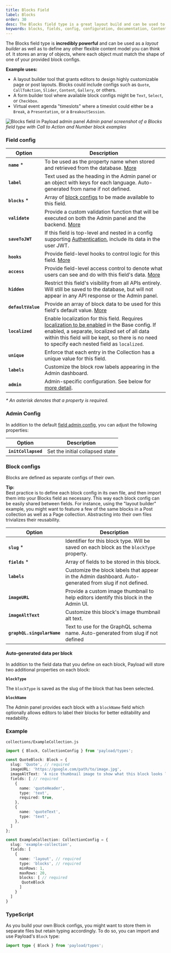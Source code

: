 ```yaml
---
title: Blocks Field
label: Blocks
order: 30
desc: The Blocks field type is a great layout build and can be used to construct any flexible content model. Learn how to use Block fields, see examples and options.
keywords: blocks, fields, config, configuration, documentation, Content Management System, cms, headless, javascript, node, react, express
---
```


<Banner >
  The Blocks field type is <strong>incredibly powerful</strong> and can be used as a <em>layout builder</em> as well as to define any other flexible content model you can think of. It stores an array of objects, where each object must match the shape of one of your provided block configs.
</Banner>

**Example uses:**

- A layout builder tool that grants editors to design highly customizable page or post layouts. Blocks could include configs such as `Quote`, `CallToAction`, `Slider`, `Content`, `Gallery`, or others.
- A form builder tool where available block configs might be `Text`, `Select`, or `Checkbox`.
- Virtual event agenda "timeslots" where a timeslot could either be a `Break`, a `Presentation`, or a `BreakoutSession`.

![Blocks field in Payload admin panel](https://payloadcms.com/images/docs/fields/blocks.jpg)
*Admin panel screenshot of a Blocks field type with Call to Action and Number block examples*


### Field config

| Option                  | Description                                                                                                                                                                                                                                                                        |
|-------------------------|------------------------------------------------------------------------------------------------------------------------------------------------------------------------------------------------------------------------------------------------------------------------------------|
| **`name`** *            | To be used as the property name when stored and retrieved from the database. [More](/docs/fields/overview#field-names)                                                                                                                                                             |
| **`label`**             | Text used as the heading in the Admin panel or an object with keys for each language. Auto-generated from name if not defined.                                                                                                                                                                                                                                              |
| **`blocks`** *          | Array of [block configs](/docs/fields/blocks#block-configs) to be made available to this field.                                                                                                                                                                                    |
| **`validate`**          | Provide a custom validation function that will be executed on both the Admin panel and the backend. [More](/docs/fields/overview#validation)                                                                                                                                       |
| **`saveToJWT`**         | If this field is top-level and nested in a config supporting [Authentication](/docs/authentication/config), include its data in the user JWT.                                                                                                                                      |
| **`hooks`**             | Provide field-level hooks to control logic for this field. [More](/docs/fields/overview#field-level-hooks)                                                                                                                                                                         |
| **`access`**            | Provide field-level access control to denote what users can see and do with this field's data. [More](/docs/fields/overview#field-level-access-control)                                                                                                                            |
| **`hidden`**            | Restrict this field's visibility from all APIs entirely. Will still be saved to the database, but will not appear in any API response or the Admin panel.                                                                                                                          |
| **`defaultValue`**      | Provide an array of block data to be used for this field's default value. [More](/docs/fields/overview#default-values)                                                                                                                                                             |
| **`localized`**         | Enable localization for this field. Requires [localization to be enabled](/docs/configuration/localization) in the Base config. If enabled, a separate, localized set of all data within this field will be kept, so there is no need to specify each nested field as `localized`. || **`required`**       | Require this field to have a value. |
| **`unique`**            | Enforce that each entry in the Collection has a unique value for this field.                                                                                                                                                                                                       |
| **`labels`**            | Customize the block row labels appearing in the Admin dashboard.                                                                                                                                                                                                                   |
| **`admin`**             | Admin-specific configuration. See below for [more detail](#admin-config).                                                                                                                                                                                                          |

*\* An asterisk denotes that a property is required.*

### Admin Config

In addition to the default [field admin config](/docs/fields/overview#admin-config), you can adjust the following properties:

| Option                 | Description                     |
| ---------------------- | ------------------------------- |
| **`initCollapsed`**    | Set the initial collapsed state |

### Block configs

Blocks are defined as separate configs of their own.

<Banner type="success">
  <strong>Tip:</strong><br />
  Best practice is to define each block config in its own file, and then import them into your Blocks field as necessary. This way each block config can be easily shared between fields. For instance, using the "layout builder" example, you might want to feature a few of the same blocks in a Post collection as well as a Page collection. Abstracting into their own files trivializes their reusability.
</Banner>

| Option                     | Description                                                                                             |
|----------------------------|---------------------------------------------------------------------------------------------------------|
| **`slug`** *               | Identifier for this block type. Will be saved on each block as the `blockType` property.                |
| **`fields`** *             | Array of fields to be stored in this block.                                                             |
| **`labels`**               | Customize the block labels that appear in the Admin dashboard. Auto-generated from slug if not defined. |
| **`imageURL`**             | Provide a custom image thumbnail to help editors identify this block in the Admin UI.                   |
| **`imageAltText`**         | Customize this block's image thumbnail alt text.                                                        |
| **`graphQL.singularName`** | Text to use for the GraphQL schema name. Auto-generated from slug if not defined                        |

#### Auto-generated data per block

In addition to the field data that you define on each block, Payload will store two additional properties on each block:

**`blockType`**

The `blockType` is saved as the slug of the block that has been selected.

**`blockName`**

The Admin panel provides each block with a `blockName` field which optionally allows editors to label their blocks for better editability and readability.

### Example

`collections/ExampleCollection.js`
```ts
import { Block, CollectionConfig } from 'payload/types';

const QuoteBlock: Block = {
  slug: 'Quote', // required
  imageURL: 'https://google.com/path/to/image.jpg',
  imageAltText: 'A nice thumbnail image to show what this block looks like',
  fields: [ // required
    {
      name: 'quoteHeader',
      type: 'text',
      required: true,
    },
    {
      name: 'quoteText',
      type: 'text',
    },
  ]
};

const ExampleCollection: CollectionConfig = {
  slug: 'example-collection',
  fields: [
    {
      name: 'layout', // required
      type: 'blocks', // required
      minRows: 1,
      maxRows: 20,
      blocks: [ // required
       QuoteBlock
      ]
    }
  ]
}

```

### TypeScript

As you build your own Block configs, you might want to store them in separate files but retain typing accordingly. To do so, you can import and use Payload's `Block` type:

```ts
import type { Block } from 'payload/types';

```
